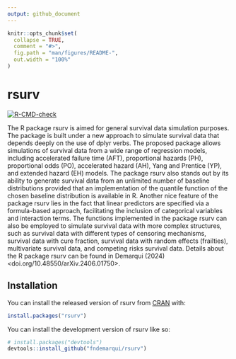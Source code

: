 ```yaml
---
output: github_document
---
```


<!-- README.md is generated from README.Rmd. Please edit that file -->

```r
knitr::opts_chunk$set(
  collapse = TRUE,
  comment = "#>",
  fig.path = "man/figures/README-",
  out.width = "100%"
)
```

# rsurv

<!-- badges: start -->
[![R-CMD-check](https://github.com/fndemarqui/rsurv/actions/workflows/R-CMD-check.yaml/badge.svg)](https://github.com/fndemarqui/rsurv/actions/workflows/R-CMD-check.yaml)
<!-- badges: end -->

The R package rsurv is aimed for general survival data simulation purposes. The package is built under a new approach to simulate survival data that depends deeply on the use of dplyr verbs. The proposed package allows simulations of survival data from a wide range of regression models, including accelerated failure time (AFT), proportional hazards (PH), proportional odds (PO), accelerated hazard (AH), Yang and Prentice (YP), and extended hazard (EH) models. The package rsurv also stands out by its ability to generate survival data from an unlimited number of baseline distributions provided that an implementation of the quantile function of the chosen baseline distribution is available in R. Another nice feature of the package rsurv lies in the fact that linear predictors are specified via a formula-based approach, facilitating the inclusion of categorical variables and interaction terms. The functions implemented in the package rsurv can also be employed to simulate survival data with more complex structures, such as survival data with different types of censoring mechanisms, survival data with cure fraction, survival data with random effects (frailties), multivariate survival data, and competing risks survival data. Details about the R package rsurv can be found in Demarqui (2024) <doi.org/10.48550/arXiv.2406.01750>.

## Installation

You can install the released version of rsurv from [CRAN](https://CRAN.R-project.org) with:

```r
install.packages("rsurv")
```

You can install the development version of rsurv like so:

``` r
# install.packages("devtools")
devtools::install_github("fndemarqui/rsurv")
```


